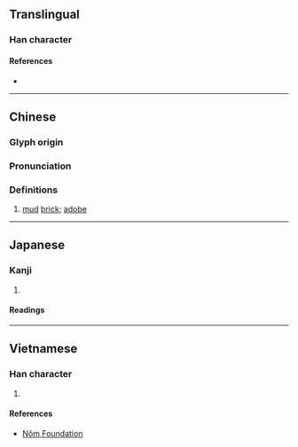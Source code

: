 {{character info}}
==Translingual==

===Han character===
{{Han char|rn=32|rad=土|as=13|sn=16|four=57104|canj=JEG|ids=⿱⿰⿱車凵殳土}}

====References====
* {{Han ref|kx=0239.310|dkj=05506|dj=0479.200|hdz=10490.150|uh=58BC|ud=22716|bh=E94F|bd=59727}}

----

==Chinese==
{{zh-forms|s=}}

===Glyph origin===
{{Han etym}}

===Pronunciation===
{{zh-pron
|m=jī
|c=gik1
|mc=y
|oc=y
|cat=
}}

===Definitions===
{{zh-hanzi}}

# {{lb|zh|literary}} [[mud]] [[brick]]; [[adobe]]

----

==Japanese==

===Kanji===
{{ja-kanji|grade=|rs=土13}}

# {{rfdef|ja|sort=土13}}

====Readings====
{{ja-readings|on=[[けき]] (keki), [[きゃく]] (kyaku)|kun=}}

----

==Vietnamese==

===Han character===
{{vi-readings|reading=cơ|rs=土13}}

# {{rfdef|vi|sort=土13}}

====References====
* [http://nomfoundation.org/common/nom_details.php?codepoint=58bc Nôm Foundation]